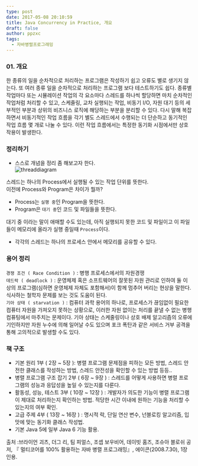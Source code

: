```yaml
---
type: post
date: 2017-05-08 20:10:59
title: Java Concurrency in Practice, 개요
draft: false
author: ppzxc
tags:
  - 자바병렬프로그래밍
---
```


### 01. 개요

한 종류의 일을 순차적으로 처리하는 프로그램은 작성하기 쉽고 오류도 별로 생기지 않는다.
또 여러 종류 일을 순차적으로 처리하는 프로그램 보다 테스트하기도 쉽다.
종류별 작업마다 또는 시뮬레이션 작업의 각 요소마다 스레드를 하나씩 할당하면 마치 순차적인 작업처럼 처리할 수 있고,
스케줄링, 교차 실행되는 작업, 비동기 I/O, 자원 대기 등의 세부적인 부분과 상위의 비즈니스 로직에 해당하는 부분을 분리할 수 있다.
다시 말해 복잡하면서 비동기적인 작업 흐름을 각기 별도 스레드에서 수행되는 더 단순하고 동기적인 작업 흐름 몇 개로 나눌 수 있다.
이런 작업 흐름에서는 특정한 동기화 시점에서만 상호 작용이 발생한다.

### 정리하기

- 스스로 개념을 정리 좀 해보고자 한다.  
  ![threaddiagram](../images/threaddiagram.jpg)

스레드는 하나의 Process에서 실행될 수 있는 작업 단위를 뜻한다.  
이전에 Process와 Program은 차이가 뭘까?

- Process는 `실행 중`인 Program을 뜻한다.
- Program은 `대기 중`인 코드 및 파일들을 뜻한다.

대기 중 이라는 말이 애매할 수도 있는데, 아직 실행되지 못한 코드 및 파일이고 이 파일들이 메모리에 올라가 실행 중일때 `Process`이다.

- 각각의 스레드는 하나의 프로세스 안에서 메모리를 공유할 수 있다.

### 용어 정리

`경쟁 조건 ( Race Condition )` : 병행 프로세스에서의 자원경쟁  
`데드락 ( deadlock )` : 운영체제 혹은 소프트웨어의 잘못된 자원 관리로 인하여 둘 이상의 프로그램(심하면 운영체제 자체도 포함해서)이 함께 멈추어 버리는 현상을 말한다. 식사하는 철학자 문제를 보는 것도 도움이 된다.  
`기아 상태 ( starvation )` : 컴퓨터 과학 용어의 하나로, 프로세스가 끊임없이 필요한 컴퓨터 자원을 가져오지 못하는 상황으로, 이러한 자원 없이는 처리를 끝낼 수 없는 병행 컴퓨팅에서 마주치는 문제이다. 기아 상태는 스케줄링이나 상호 배제 알고리즘의 오류에 기인하지만 자원 누수에 의해 일어날 수도 있으며 포크 폭탄과 같은 서비스 거부 공격을 통해 고의적으로 발생할 수도 있다.

### 책 구조

- 기본 원리 1부 ( 2장 ~ 5장 ): 병렬 프로그램 문제점을 피하는 모든 방법, 스레드 안전한 클래스를 작성하는 방법, 스레드 안전성을 확인할 수 있는 방법 등등..
- 병렬 프로그램 구조 잡기 2부 ( 6장 ~ 9장 ) : 스레드를 어떻게 사용하면 병렬 프로그램의 성능과 응답성을 높일 수 있는지를 다룬다.
- 활동성, 성능, 테스트 3부 ( 10장 ~ 12장 ) : 개발자가 의도한 기능이 병렬 프로그램이 제대로 처리하는지 확인하는 방법. 적당한 시간 이내에 원하는 기능을 처리할 수 있는지의 여부 확인.
- 고급 주제 4부 ( 13장 ~ 16장 ) : 명시적 락, 단일 연산 변수, 넌블로킹 알고리즘, 입맛에 맞는 동기화 클래스 작성법.
- 기본 Java 5에 일부 Java 6 기능 활용.

출처 :브라이언 괴츠, 더그 리, 팀 피얼스, 조셉 보우비어, 데이빗 홈즈, 조슈아 블로쉬 공저, 『 멀티코어를 100% 활용하는 자바 병렬 프로그래밍』, 에이콘(2008.7.30), 1장 인용.
